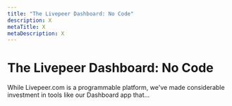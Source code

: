 ```yaml
---
title: "The Livepeer Dashboard: No Code"
description: X
metaTitle: X
metaDescription: X
---
```


# The Livepeer Dashboard: No Code

While Livepeer.com is a programmable platform, we've made considerable investment in tools like our Dashboard app that...

<!-- Establishes that while we're a programmable platform, you can evaluate the platform through No Code tools. -->
